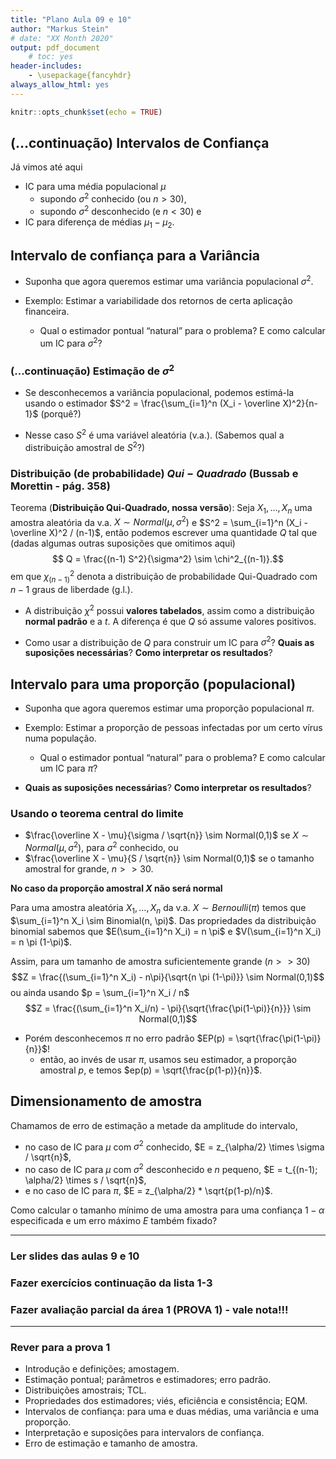 ```yaml
---
title: "Plano Aula 09 e 10"
author: "Markus Stein"
# date: "XX Month 2020"
output: pdf_document
    # toc: yes
header-includes:
    - \usepackage{fancyhdr}
always_allow_html: yes
---
```

\addtolength{\headheight}{1.0cm} 
\pagestyle{fancyplain} 
\lhead{\includegraphics[height=1.5cm]{LogoIME.png}}
\rhead{\includegraphics[height=1.5cm]{image_geral2.jpg}}
\chead{UNIVERSIDADE FEDERAL DO RIO GRANDE DO SUL \\
INSTITUTO DE MATEMÁTICA E ESTATÍSTICA \\
DEPARTAMENTO DE ESTATÍSTICA \\
\vspace{0.3cm}
MAT02215 - Estatística Geral 2 - 2024/2
}
\renewcommand{\headrulewidth}{0pt} 


```r
knitr::opts_chunk$set(echo = TRUE)
```

## (...continuação) Intervalos de Confiança 
Já vimos até aqui 

* IC para uma média populacional $\mu$
    + supondo $\sigma^2$ conhecido (ou $n>30$),
    + supondo $\sigma^2$ desconhecido (e $n<30$) e  
* IC para diferença de médias $\mu_1 - \mu_2$.

\vspace{0.3cm}

## Intervalo de confiança para a Variância
* Suponha que agora queremos estimar uma variância populacional $\sigma^2$.

* Exemplo: Estimar a variabilidade dos retornos de certa aplicação financeira.   
    + Qual o estimador pontual "natural" para o problema? E como calcular um IC para $\sigma^2$?
    
### (...continuação) Estimação de $\sigma^2$  

* Se desconhecemos a variância populacional, podemos estimá-la usando o estimador $S^2 = \frac{\sum_{i=1}^n (X_i - \overline X)^2}{n-1}$ (porquê?)

* Nesse caso $S^2$ é uma variável aleatória (v.a.). (Sabemos qual a distribuição amostral de $S^2$?)

\vspace{0.3cm}

### Distribuição (de probabilidade) $Qui-Quadrado$ (Bussab e Morettin - pág. 358)

Teorema (**Distribuição Qui-Quadrado, nossa versão**): Seja $X_1, \ldots, X_n$ uma amostra aleatória da v.a. $X \sim Normal(\mu,\sigma^2)$ e $S^2 = \sum_{i=1}^n (X_i - \overline X)^2 / (n-1)$, então podemos escrever uma quantidade $Q$ tal que (dadas algumas outras suposições que omitimos aqui) 
$$ Q = \frac{(n-1) S^2}{\sigma^2} \sim \chi^2_{(n-1)}.$$
em que $\chi^2_{(n-1)}$ denota a distribuição de probabilidade Qui-Quadrado com $n-1$ graus de liberdade (g.l.).

* A distribuição $\chi^2$ possui **valores tabelados**, assim como a distribuição **normal padrão** e a $t$. A diferença é que $Q$ só assume valores positivos.

* Como usar a distribuição de $Q$ para construir um IC para $\sigma^2$? **Quais as suposições necessárias**? **Como interpretar os resultados**?

\vspace{0.3cm}

<!-- \clearpage -->
## Intervalo para uma proporção (populacional)
* Suponha que agora queremos estimar uma proporção populacional $\pi$.

* Exemplo: Estimar a proporção de pessoas infectadas por um certo vírus numa população.   
    + Qual o estimador pontual "natural" para o problema? E como calcular um IC para $\pi$?  
* **Quais as suposições necessárias**? **Como interpretar os resultados**?

\vspace{0.3cm}
### Usando o teorema central do limite
* $\frac{\overline X - \mu}{\sigma / \sqrt{n}} \sim Normal(0,1)$ se $X \sim Normal(\mu, \sigma^2)$, para $\sigma^2$ conhecido, ou 
* $\frac{\overline X - \mu}{S / \sqrt{n}} \sim Normal(0,1)$ se o tamanho amostral for grande, $n >> 30$. 

**No caso da proporção amostral $X$ não será normal**

Para uma  amostra aleatória $X_1, \ldots, X_n$ da v.a. $X \sim Bernoulli(\pi)$ temos que $\sum_{i=1}^n X_i \sim Binomial(n, \pi)$. Das propriedades da distribuição binomial sabemos que $E(\sum_{i=1}^n X_i) = n \pi$ e $V(\sum_{i=1}^n X_i) = n \pi (1-\pi)$.

Assim, para um tamanho de amostra suficientemente grande ($n >> 30$)
$$Z =  \frac{(\sum_{i=1}^n X_i) - n\pi}{\sqrt{n \pi (1-\pi)}} \sim Normal(0,1)$$
ou ainda usando $p = \sum_{i=1}^n X_i / n$
$$Z =  \frac{(\sum_{i=1}^n X_i/n) - \pi}{\sqrt{\frac{\pi(1-\pi)}{n}}} \sim Normal(0,1)$$

* Porém desconhecemos $\pi$ no erro padrão $EP(p) = \sqrt{\frac{\pi(1-\pi)}{n}}$!
    + então, ao invés de usar $\pi$, usamos seu estimador, a proporção amostral $p$, e temos $ep(p) = \sqrt{\frac{p(1-p)}{n}}$.
    
\vspace{0.3cm}

## Dimensionamento de amostra
Chamamos de erro de estimação a metade da amplitude do intervalo,

* no caso de IC para $\mu$ com $\sigma^2$ conhecido, $E = z_{\alpha/2} \times \sigma / \sqrt{n}$,  
* no caso de IC para $\mu$ com $\sigma^2$ desconhecido e $n$ pequeno, $E = t_{(n-1); \alpha/2} \times s / \sqrt{n}$,  
* e no caso de IC para $\pi$, $E = z_{\alpha/2} * \sqrt{p(1-p)/n}$.

Como calcular o tamanho mínimo de uma amostra para uma confiança $1-\alpha$ especificada e um erro máximo $E$ também fixado?

\vspace{0.5cm}

***
### Ler slides das aulas 9 e 10
### Fazer exercícios continuação da lista 1-3
### Fazer avaliação parcial da área 1 (PROVA 1) - vale nota!!!
***

\vspace{0.5cm}

### Rever para a prova 1

* Introdução e definições; amostagem.
* Estimação pontual; parâmetros e estimadores; erro padrão.
* Distribuições amostrais; TCL.
* Propriedades dos estimadores; viés, eficiência e consistência; EQM. 
* Intervalos de confiança: para uma e duas médias, uma variância e uma proporção.
* Interpretação e suposições para intervalors de confiança.
* Erro de estimação e tamanho de amostra.
